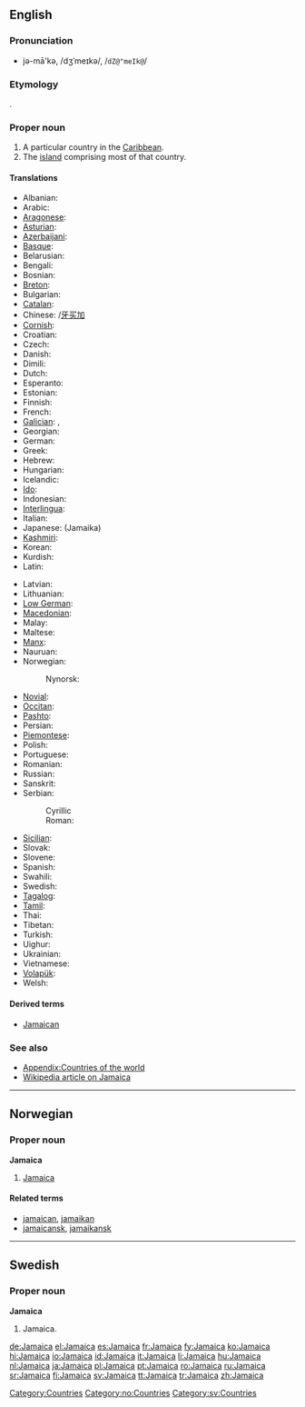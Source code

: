 {{see|jamaica}}
==English==
{{wikipedia}}

===Pronunciation===
* jə-mā'kə, /dʒˈmeɪkə/, /<tt>dZ@"meIk@</tt>/

===Etymology===
{{etyl|tnq}} {{term|Xaymaca||land of wood and water|lang=tnq}}.

===Proper noun===
{{en-proper noun}}

# A particular country in the [[Caribbean]].
# The [[island]] comprising most of that country.

====Translations====
{{trans-top|country in the Caribbean}}
* Albanian: {{t|sq|Xhamajka|xs=Albanian}}
* Arabic: {{t-|ar|جامايكا|sc=Arab}}
* [[Aragonese]]: {{t|an|Chamaica|xs=Aragonese}}
* [[Asturian]]: {{t|ast|Xamaica|xs=Asturian}}
* [[Azerbaijani]]: {{t|az|Yamayka|xs=Azeri}}
* [[Basque]]: {{t-|eu|Jamaika|xs=Basque}}
* Belarusian: {{t-|be|Ямайка|sc=Cyrl|xs=Belarusian}}
* Bengali: {{t-|bn|জামাইকা|sc=Beng|xs=Bengali}}
* Bosnian: {{t-|bs|Jamajka|f}}
* [[Breton]]: {{t-|br|Jamaika|xs=Breton}}
* Bulgarian: {{t-|bg|Ямайка|sc=Cyrl}}
* [[Catalan]]: {{t-|ca|Jamaica}}
* Chinese: {{t|cmn|牙買加|sc=Hani|xs=Mandarin}}/[[牙买加]]
* [[Cornish]]: {{t|kw|Jamayka|xs=Cornish}}
* Croatian: {{t-|hr|Jamajka}}
* Czech: {{t-|cs|Jamajka}}
* Danish: {{t-|da|Jamaica}}
* Dimili: {{tø|diq|Cameika}}
* Dutch: {{t+|nl|Jamaica}}
* Esperanto: {{t-|eo|Jamajko|xs=Esperanto}}
* Estonian: {{t-|et|Jamaica}}
* Finnish: {{t+|fi|Jamaika}}
* French: {{t+|fr|Jamaïque|f}}
* [[Galician]]: {{t|gl|Xamaica|xs=Galician}}, {{t-|gl|Jamaica|xs=Galician}}
* Georgian: {{t|ka|იამაიკა|xs=Georgian|tr=iamaika}}
* German: {{t+|de|Jamaika}}
* Greek: {{t|el|Τζαμάικα|f|tr=Tzamáika}}
* Hebrew: {{t-|he|ג'מייקה|sc=Hebr}}
* Hungarian: {{t+|hu|Jamaica}}
* Icelandic: {{t+|is|Jamaíka}}
* [[Ido]]: {{t+|io|Jamaika|xs=Ido}}
* Indonesian: {{t-|id|Jamaika|xs=Indonesian}}
* [[Interlingua]]: {{t-|ia|Jamaica|xs=Interlingua}}
* Italian: {{t-|it|Giamaica|f}}
* Japanese: {{t-|ja|ジャマイカ|sc=Jpan}} (Jamaika)
* [[Kashmiri]]: {{t|ks|जमैका|sc=Deva|xs=Kashmiri}}
* Korean: {{t+|ko|자메이카|sc=Hang}}
* Kurdish: {{t|ku|Jamaîka}}
* Latin: {{t|la|Iamaica}}
{{trans-mid}}
* Latvian: {{t-|lv|Jamaika|xs=Latvian}}
* Lithuanian: {{t+|lt|Jamaika|xs=Lithuanian}}
* [[Low German]]: {{t-|nds|Jamaika|xs=Low Saxon}}
* [[Macedonian]]: {{t-|mk|Јамајка|sc=Cyrl|xs=Macedonian}}
* Malay: {{t-|ms|Jamaika|xs=Malay}}
* Maltese: {{t-|mt|Ġammajka|xs=Maltese}}
* [[Manx]]: {{t|gv|Yn Yamaicey|xs=Manx}}
* Nauruan: {{t-|na|Jamaica|xs=Nauruan}}
* Norwegian: {{t-|no|Jamaica}}
*: Nynorsk: {{t-|nn|Jamaica|xs=Norwegian Nynorsk}}
* [[Novial]]: {{tø|nov|Jamaika|xs=Novial}}
* [[Occitan]]: {{t-|oc|Jamaica|xs=Occitan}}
* [[Pashto]]: {{t|ps|جمايکا|sc=Arab}}
* Persian: {{t|fa|جامائیکا|sc=fa-Arab|xs=Persian}}
* [[Piemontese]]: {{tø|pms|Giamàica|xs=Piemontese}}
* Polish: {{t+|pl|Jamajka}}
* Portuguese: {{t+|pt|Jamaica}}
* Romanian: {{t+|ro|Jamaica|f}}
* Russian: {{t+|ru|Ямайка|tr=Jamájka|sc=Cyrl}}
* Sanskrit: {{t|sa|जमैका|sc=Deva|xs=Sanskrit}}
* Serbian:
*: Cyrillic {{t-|sr|Јамајка|f|sc=Cyrl}}
*: Roman: {{t-|sr|Jamajka|f}}
* [[Sicilian]]: {{t-|scn|Giamaica|xs=Sicilian}}
* Slovak: {{t-|sk|Jamajka}}
* Slovene: {{t+|sl|Jamajka}}
* Spanish: {{t+|es|Jamaica}}
* Swahili: {{t-|sw|Jamaika|xs=Swahili}}
* Swedish: {{t+|sv|Jamaica}}
* [[Tagalog]]: {{t-|tl|Jamaica|xs=Tagalog}}
* [[Tamil]]: {{t|ta|யமேக்கா|xs=Tamil}}
* Thai: {{t|th|ประเทศจาเมกา|xs=Thai|sc=Thai}}
* Tibetan: {{tø|bo|ཡ་མས་ཁ|xs=Tibetan}}
* Turkish: {{t+|tr|Jamaika}}
* Uighur: {{t|ug|يامايكا|sc=ur-Arab|xs=Uyghur}}
* Ukrainian: {{t-|uk|Ямайка|sc=Cyrl|xs=Ukrainian}}
* Vietnamese: {{t-|vi|Jamaica|xs=Vietnamese}}
* [[Volapük]]: {{t|vo|Camekeän|xs=Volapük}}
* Welsh: {{t-|cy|Jamaica|xs=Welsh}}
{{trans-bottom}}

====Derived terms====
* [[Jamaican]]

===See also===
* [[Appendix:Countries of the world]]
* [[w:Jamaica|Wikipedia article on Jamaica]]

[[Category:Countries]]

----

==Norwegian==

===Proper noun===
'''Jamaica'''

# [[#English|Jamaica]]

====Related terms====
* [[jamaican]], [[jamaikan]]
* [[jamaicansk]], [[jamaikansk]]

[[Category:no:Countries]]

----

==Swedish==

===Proper noun===
'''Jamaica'''

# Jamaica.

[[Category:sv:Countries]]

[[de:Jamaica]]
[[el:Jamaica]]
[[es:Jamaica]]
[[fr:Jamaica]]
[[fy:Jamaica]]
[[ko:Jamaica]]
[[hi:Jamaica]]
[[io:Jamaica]]
[[id:Jamaica]]
[[it:Jamaica]]
[[li:Jamaica]]
[[hu:Jamaica]]
[[nl:Jamaica]]
[[ja:Jamaica]]
[[pl:Jamaica]]
[[pt:Jamaica]]
[[ro:Jamaica]]
[[ru:Jamaica]]
[[sr:Jamaica]]
[[fi:Jamaica]]
[[sv:Jamaica]]
[[tt:Jamaica]]
[[tr:Jamaica]]
[[zh:Jamaica]]